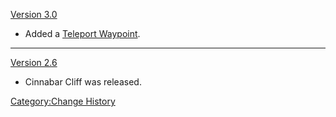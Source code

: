 [[Version 3.0]]
* Added a [[Teleport Waypoint]].
----
[[Version 2.6]]
* Cinnabar Cliff was released.
<noinclude>[[Category:Change History]]</noinclude>